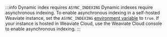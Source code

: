 :::info Dynamic index requires `ASYNC_INDEXING`
Dynamic indexes require asynchronous indexing. To enable asynchronous indexing in a self-hosted Weaviate instance, set the `ASYNC_INDEXING` [environment variable](/docs/deploy/config-guides/env-vars/index.md#general) to `true`. If your instance is hosted in Weaviate Cloud, use the  Weaviate Cloud console to enable asynchronous indexing.
:::